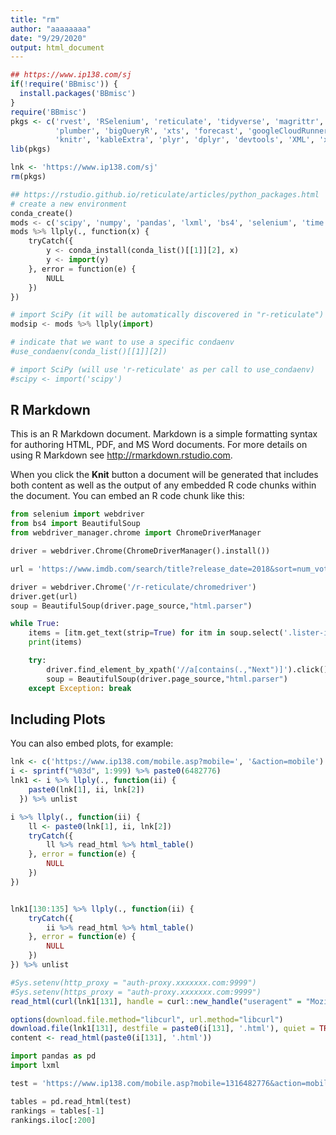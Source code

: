 ```yaml
---
title: "rm"
author: "aaaaaaaa"
date: "9/29/2020"
output: html_document
---
```


```r
## https://www.ip138.com/sj
if(!require('BBmisc')) {
  install.packages('BBmisc')
}
require('BBmisc')
pkgs <- c('rvest', 'RSelenium', 'reticulate', 'tidyverse', 'magrittr', 'RCurl', 
          'plumber', 'bigQueryR', 'xts', 'forecast', 'googleCloudRunner', 
          'knitr', 'kableExtra', 'plyr', 'dplyr', 'devtools', 'XML', 'xml2')
lib(pkgs)

lnk <- 'https://www.ip138.com/sj'
rm(pkgs)
```

```python
## https://rstudio.github.io/reticulate/articles/python_packages.html
# create a new environment 
conda_create()
mods <- c('scipy', 'numpy', 'pandas', 'lxml', 'bs4', 'selenium', 'time', 'string', 'random')
mods %>% llply(., function(x) {
    tryCatch({
        y <- conda_install(conda_list()[[1]][2], x)
        y <- import(y)
    }, error = function(e) {
        NULL
    })
})

# import SciPy (it will be automatically discovered in "r-reticulate")
modsip <- mods %>% llply(import)

# indicate that we want to use a specific condaenv
#use_condaenv(conda_list()[[1]][2])

# import SciPy (will use 'r-reticulate' as per call to use_condaenv)
#scipy <- import('scipy')
```

## R Markdown

This is an R Markdown document. Markdown is a simple formatting syntax for authoring HTML, PDF, and MS Word documents. For more details on using R Markdown see <http://rmarkdown.rstudio.com>.

When you click the **Knit** button a document will be generated that includes both content as well as the output of any embedded R code chunks within the document. You can embed an R code chunk like this:

```python
from selenium import webdriver
from bs4 import BeautifulSoup
from webdriver_manager.chrome import ChromeDriverManager

driver = webdriver.Chrome(ChromeDriverManager().install())

url = 'https://www.imdb.com/search/title?release_date=2018&sort=num_votes,desc&page=1'

driver = webdriver.Chrome('/r-reticulate/chromedriver')
driver.get(url)
soup = BeautifulSoup(driver.page_source,"html.parser")

while True:
    items = [itm.get_text(strip=True) for itm in soup.select('.lister-item-content a[href^="/title/"]')]
    print(items)

    try:
        driver.find_element_by_xpath('//a[contains(.,"Next")]').click()
        soup = BeautifulSoup(driver.page_source,"html.parser")
    except Exception: break
```

## Including Plots

You can also embed plots, for example:

```r
lnk <- c('https://www.ip138.com/mobile.asp?mobile=', '&action=mobile')
i <- sprintf("%03d", 1:999) %>% paste0(6482776)
lnk1 <- i %>% llply(., function(ii) {
    paste0(lnk[1], ii, lnk[2])
  }) %>% unlist

i %>% llply(., function(ii) {
    ll <- paste0(lnk[1], ii, lnk[2])
    tryCatch({
        ll %>% read_html %>% html_table()
    }, error = function(e) {
        NULL
    })
})


lnk1[130:135] %>% llply(., function(ii) {
    tryCatch({
        ii %>% read_html %>% html_table()
    }, error = function(e) {
        NULL
    })
}) %>% unlist

#Sys.setenv(http_proxy = "auth-proxy.xxxxxxx.com:9999")
#Sys.setenv(https_proxy = "auth-proxy.xxxxxxx.com:9999")
read_html(curl(lnk1[131], handle = curl::new_handle("useragent" = "Mozilla/5.0")))

options(download.file.method="libcurl", url.method="libcurl")
download.file(lnk1[131], destfile = paste0(i[131], '.html'), quiet = TRUE)
content <- read_html(paste0(i[131], '.html'))
```

```python
import pandas as pd
import lxml

test = 'https://www.ip138.com/mobile.asp?mobile=1316482776&action=mobile'

tables = pd.read_html(test)
rankings = tables[-1]
rankings.iloc[:200]
```

```r

```
